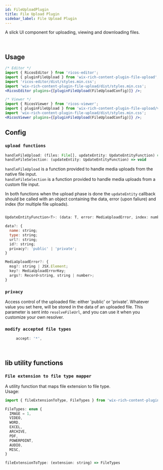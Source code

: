 ```yaml
---
id: FileUploadPlugin
title: File Upload Plugin
sidebar_label: File Upload Plugin
---
```



A slick UI component for uploading, viewing and downloading files.

<div className="card">
  <RicosEditorWithMobile
    content={createContent('Add a file!')}
    placeholder={'Type here!'}
    plugins={[pluginFileUpload({ handleFileSelection: mockFileUploadFunc })]}
  />
</div>
<br />

## Usage

```jsx
/* Editor */
import { RicosEditor } from 'ricos-editor';
import { pluginFileUpload } from 'wix-rich-content-plugin-file-upload';
import 'ricos-editor/dist/styles.min.css';
import 'wix-rich-content-plugin-file-upload/dist/styles.min.css';
<RicosEditor plugins={[pluginFileUpload(FileUploadConfig)]} />;

/* Viewer */
import { RicosViewer } from 'ricos-viewer';
import { pluginFileUpload } from 'wix-rich-content-plugin-file-upload/viewer';
import 'wix-rich-content-plugin-file-upload/dist/styles.min.css';
<RicosViewer plugins={[pluginFileUpload(FileUploadConfig)]} />;
```

## Config

### `upload functions`

```jsx
handleFileUpload: (files: File[], updateEntity: UpdateEntityFunction) => void
handleFileSelection: (updateEntity: UpdateEntityFunction) => void
```

`handleFileUpload` is a function provided to handle media uploads from the native file input. <br />
`handleFileSelection` is a function provided to handle media uploads from a custom file input.

In both functions when the upload phase is done the `updateEntity` callback should be called with an object containing the data, error (upon faliure) and index (for multiple file uploads).

```jsx

UpdateEntityFunction<T>: (data: T, error: MediaUploadError, index: number) => void

data?: {
  name: string;
  type: string;
  url?: string;
  id?: string;
  privacy?: 'public' | 'private';
}

MediaUploadError?: {
  msg?: string | JSX.Element;
  key?: MediaUploadErrorKey;
  args?: Record<string, string | number>;
}
```

### `privacy`

Access control of the uploaded file: either 'public' or 'private'.
Whatever value you set here, will be stored in the data of an uploaded file.
This parameter is sent into `resolveFileUrl`, and you can use it when you customize your own resolver.

### `modify accepted file types`

```jsx
     accept: '*',
```

<br />

## lib utility functions

### `File extension to file type mapper`

A utility function that maps file extension to file type. <br />
Usage: <br />

```jsx
import { fileExtensionToType, FileTypes } from 'wix-rich-content-plugin-file-upload/libs/fileExtensionToType';

FileTypes: enum {
  IMAGE = 1,
  VIDEO,
  WORD,
  EXCEL,
  ARCHIVE,
  PDF,
  POWERPOINT,
  AUDIO,
  MISC,
}

fileExtensionToType: (extension: string) => FileTypes

```
